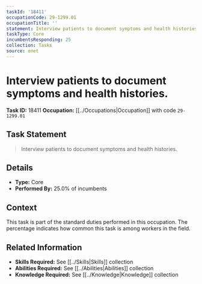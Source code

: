 ```yaml
---
taskId: '18411'
occupationCode: 29-1299.01
occupationTitle: ''
statement: Interview patients to document symptoms and health histories.
taskType: Core
incumbentsResponding: 25
collection: Tasks
source: onet
---
```

# Interview patients to document symptoms and health histories.

**Task ID:** 18411
**Occupation:** [[../Occupations|Occupation]] with code `29-1299.01`

## Task Statement

> Interview patients to document symptoms and health histories.

## Details

- **Type:** Core
- **Performed By:** 25.0% of incumbents

## Context

This task is part of the standard duties performed in this occupation. The percentage indicates how common this task is among workers in the field.

## Related Information

- **Skills Required:** See [[../Skills|Skills]] collection
- **Abilities Required:** See [[../Abilities|Abilities]] collection
- **Knowledge Required:** See [[../Knowledge|Knowledge]] collection
